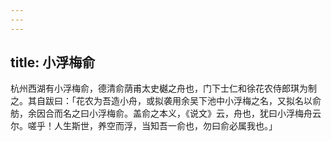 ```yaml
---
---
---
```

title: 小浮梅俞
---



杭州西湖有小浮梅俞，德清俞荫甫太史樾之舟也，门下士仁和徐花农侍郎琪为制之。其自跋曰：「花农为吾造小舟，或拟袭用余吴下池中小浮梅之名，又拟名以俞舫，余因合而名之曰小浮梅俞。盖俞之本义，《说文》云，舟也，犹曰小浮梅舟云尔。嗟乎！人生斯世，养空而浮，当知吾一俞也，勿曰俞必属我也。」